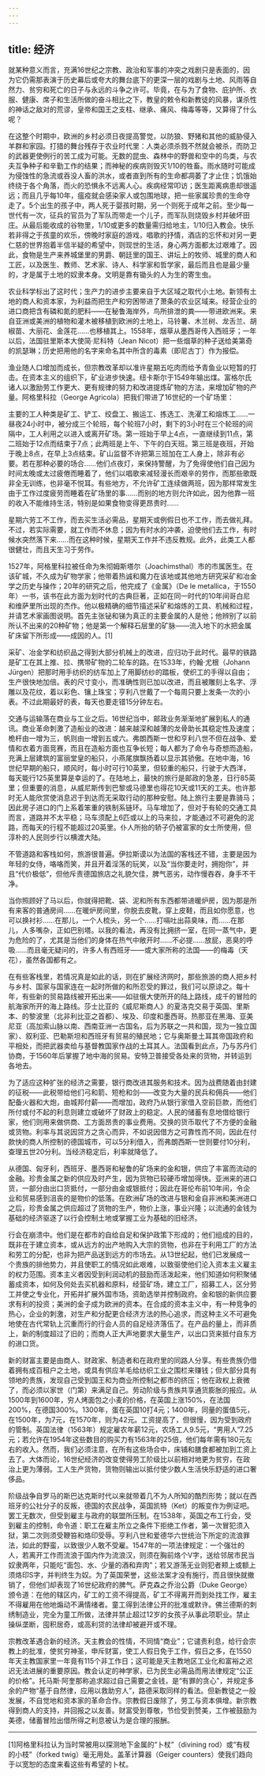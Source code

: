 ```yaml
---
---
---
```

title: 经济
---




就某种意义而言，充满16世纪之宗教、政治和军事的冲突之戏剧只是表面的，因为它仍需那表演于历史幕后或夸大的舞台底下的更深一层的戏剧与土地、风雨等自然力、贫穷和死亡的日子与永远的斗争之许可。毕竟，在与为了食物、庇护所、衣服、健康、席子和生活所做的奋斗相比之下，教皇的敕令和新教徒的风暴，谋杀性的神话之敌对的荒谬，皇帝和国王之支柱、继承、痛风、梅毒等等，又算得了什么呢？

在这整个时期中，欧洲的乡村必须日夜提高警觉，以防狼、野猪和其他的威胁侵入羊群和家园。打猎的舞台残存于农业时代里：人类必须杀戮不然就会被杀，而防卫的武器更使例行的苦工成为可能。无数的昆虫、森林中的野兽和空中的鸟类，与农夫互争种子和辛勤工作的结果；而神秘的疾病则毁灭1/10的牲畜。雨水随时可能成为侵蚀性的急流或吞没人畜的洪水，或者直到所有的生命都凋萎了才止住；饥饿始终绕于各个角落，而火的恐惧永不远离人心。疾病经常叩访；医生距离病患却很遥远；而且几乎每10年，瘟疫就会感染家人或包围地球，把一些家属珍贵的生命夺走了。5个出生的孩子中，两人死于婴孩时期，另一个则死于成年之前。至少每一世代有一次，征兵的官员为了军队而带走一个儿子，而军队则烧毁乡村并破坏田庄。从最后能收成的谷物里，1/10或更多的数量需归给地主，1/10归入教会。快乐若非得之于孩童的欢乐，傍晚时家庭的游戏，唱歌的抒情，酒店的忘怀和对另一更仁慈的世界抱着半信半疑的希望中，则现世的生活，身心两方面都太过艰难了。因此，食物是生产来养城堡里的男爵、朝廷里的国王、讲坛上的牧师、城里的商人和工匠，以及医生、教师、艺术家、诗人、科学家和哲学家，最后而且也是最少量的，才是属于土地的奴隶本身。文明是靠有锄头的人为生的寄生虫。

农业科学标出了这时代；生产力的进步主要来自于大区域之取代小土地。新领有土地的商人和资本家，为利益而把生产和穷困带进了萧条的农业区域来。经营企业的进口商把含有磷和氮的肥料——在秘鲁海岸外，鸟所排泄的粪——带进欧洲来。来自亚洲或美洲的植物和灌木被移植到欧洲的土地上，马铃薯、木兰树、龙舌兰、胡椒苗、大丽花、金莲花……也移植其上。1558年，烟草从墨西哥传入西班牙；一年以后，法国驻里斯本大使简·尼科特（Jean Nicot）把一些烟草的种子送给美第奇的凯瑟琳；历史把用他的名字来命名其中所含的毒素（即尼古丁）作为报偿。

渔业随人口增加而成长，但宗教改革却以准许星期五吃肉而给予青鱼业以短暂的打击。在资本主义的组织下，矿业进步快速。纽卡斯尔于1549年输出煤。富格尔氏诸人以激励劳工作更大、更有规律的努力和改进提炼矿物的方法，来增加矿物的产量。阿格里科拉（George Agricola）把我们带进了16世纪的一个矿场里：

主要的工人种类是矿工、铲工、绞盘工、搬运工、拣选工、洗濯工和熔炼工……一昼夜24小时中，被分成三个轮班，每个轮班7小时，剩下的3小时在三个轮班的间隔中，工人利用之以进入或离开矿场。第一班始于早上4点，一直继续到11点，第二班始于12点而结束于7点；此两班是上午、下午的白天班。第三班是夜班，开始于晚上8点，在早上3点结束。矿山监督不许把第三班加在工人身上，除非有必要。若在那种必要的场合……他们点夜灯，来保持警醒，为了免得使他们自己因为时间太晚或太过疲倦而睡着了，他们以唱歌来减轻漫长而艰辛的劳作，而那些歌既非全无训练，也非毫不悦耳。有些地方，不允许矿工连续做两班，因为那样常发生由于工作过度疲劳而睡着在矿场里的事……而别的地方则允许如此，因为他靠一班的收入不能维持生活，特别是如果食物变得更昂贵时……

星期六劳工不工作，而去买生活必需品，星期天或例假日也不工作，而去做礼拜。不过，若实际需要，就工作而不休息；因为有时水的冲袭，迫使他们去工作，有时候水突然落下来……而在这种时候，星期天工作并不违反教规。此外，此类工人都很健壮，而且天生习于劳作。



1527年，阿格里科拉被任命为朱彻姆斯塔尔（Joachimsthal）市的市属医生。在该矿城，不久成为矿物学家；他带着热诚和魔力在该地或其他地方研究采矿和冶金学之历史与操作；20年的研究之后，他完成了《金属》（De le metallica，于1550年）一书，该书在此方面为划时代的古典巨著，正如在同一时代的10年间哥白尼和维萨里所出现的杰作。他以极精确的细节描述采矿和熔炼的工具、机械和过程，并请艺术家画图说明。首先主张铋和锑为真正的主要金属的人是他；他辨别了以前所认不出来的20种矿物；他是第一个解释石层里的矿脉——流入地下的水把金属矿床留下所形成——成因的人。[1]

采矿、冶金学和纺织品之得到大部分机械上的改进，应归功于此时代。最早的铁路是矿工在其上推、拉、携带矿物的二轮车的路。在1533年，约翰·尤根（Johann Jürgen）把那时用手纺织的纺车加上了用脚纺纱的踏板，使织工的手得以自由；生产很快地加倍。表的尺寸变小，而准确性则已加以改进，而且被雕刻上名字、浮雕以及花纹，着以彩色、镶上珠宝；亨利八世戴了一个每周只要上发条一次的小表。不过此期最好的表，每天也要走错15分钟左右。

交通与运输落在商业与工业之后。16世纪当中，邮政业务渐渐地扩展到私人的通讯。商业革命刺激了造船业的改进：越来越深和越薄的龙骨助长其稳定性及速度；桅杆由一增为三，帆则由一增到五或六。弗朗西斯一世和亨利八世不但在战争、爱情和衣着方面竞赛，而且在造船方面也互争长短；每人都为了命令与奇想而造船，充满上层建筑的富丽堂皇的船只，小燕尾旗飘扬着以显示其骄傲。在地中海，16世纪早期的船只，顺风时，每小时可行10英里，但较重的船只，行驶于大西洋，每天能行125英里算是幸运的了。在陆地上，最快的旅行是邮政的急差，日行85英里；但重要的消息，从威尼斯传到巴黎或马德里也得花10天或11天的工夫。也许那时无人能欣赏使消息迟于到达而无采取行动的那种安慰。陆上旅行主要是靠骑马；因此房子进口的门上系着笨重的铁制系链环。马车增加了，但对于有轮的交通工具而言，道路并不太平稳；马车须配上6匹或以上的马来拉，才能通过不可避免的泥路，而每天的行程不能超过20英里。仆人所抬的轿子仍被富家的女士所使用，但淳朴的人民则步行以横渡大陆。

不管道路和客栈如何，旅游很普遍。伊拉斯谟以为法国的客栈还不错，主要是因为年轻的女侍，咯咯而笑，并且开着淫荡的玩笑，以及“当你要走时，拥抱你”，并且“代价极低”，但他斥责德国旅店之礼貌欠佳，脾气恶劣，动作慢吞吞，身手不干净。

当你照顾好了马以后，你就得把靴、袋、泥和所有东西都带进暖炉房，因为那是所有来客的普通房间……在暖炉房间里，你脱去皮靴，穿上皮鞋，而且如你愿意，也可以换衬衫……在那儿，一个人梳头，另一个……打嗝吐出蒜臭味，而……在那儿，人多嘴杂，正如巴别塔。以我的看法，再没有比拥挤一室，在同一蒸气中，更为危险的了，尤其是当他们的身体在热气中敞开时……不必提……放屁，恶臭的呼吸……而且毫无疑问的，许多人有西班牙——或大家所称的法国——的梅毒（天花），虽然各国都有之。



在有些客栈里，若情况真是如此的话，则在扩展经济网时，那些旅游的商人把乡村与乡村、国家与国家连在一起时所做的和所忍受的罪过，我们可以原谅之。每十年，有些新的贸易路线被开拓出来——如驻俄大使所开的陆上路线，成千的冒险的航海家所开的海上路线。莎士比亚的《威尼斯商人》的夏洛克交易于英国、里斯本、的黎波里（北非利比亚之首都）、埃及、印度和墨西哥。热那亚在黑海、亚美尼亚（高加索山脉以南、西南亚洲一古国名，后为苏联之一共和国，现为一独立国家）、叙利亚、巴勒斯坦和西班牙有贸易的殖民地；它与奥斯曼土耳其帝国政府和平相处，而把武器卖给与基督教国家作战的土耳其人。法国看到此点，乃与苏丹们协商，于1560年后掌握了地中海的贸易。安特卫普接受各处来的货物，并转运到各地去。

为了适应这种扩张的经济之需要，银行商改进其服务和技术。因为战费随着由封建的征税——此税带给他们弓和箭、短枪和剑——改变为大量的民兵和佣兵——他们配备火器和大炮，由城邦付薪——而增加，政府乃从银行家借入空前巨款，而他们所付或付不起的利息则建立或破坏了财政上的稳定。人民的储蓄有息地借给银行家，他们则用来做供商、工方面昂贵的事业费用。交换的货币取代了不方便的金融或货物。利率与其说因贷方之贪心而异，不如说因借方之可靠性而不同，因此在付款快的商人所控制的德国城市，可以5分利借入，而弗朗西斯一世则要付10分利，查理五世20分利。当经济稳定后，利率就降低了。

从德国、匈牙利，西班牙、墨西哥和秘鲁的矿场来的金和银，供应了丰富而流动的金融。珍贵金属之新的供应及时产生，因为货物已较硬币增加得快。亚洲来的进口货，一部分由出口货抵付，一部分由金或银抵付；因此在哥伦布前10年间，令企业和贸易感到沮丧的是物价的低落。在欧洲矿场的改进与银和金自非洲和美洲进口之后，珍贵金属之供应超过了货物的生产，物价上涨，事业兴隆；以流通的金钱为基础的经济驱逐了以行会控制土地或掌握工业为基础的旧经济。

行会在崩溃中。他们是在都市的自给自足和保护政策下形成的；他们组成的目的，既非在于建立资本，或从远方的出产地购入大宗的货物，也非在于利用工厂的方法和劳工的分配，也非为把产品送到远方的市场去。从13世纪起，他们已发展成一个贵族的排他势力，并且使职工的情况如此艰难，以致驱使他们沦入资本主义雇主的权力范围。资本主义者因受到利润动机的鼓励而活泼起来，他们知道如何积聚储蓄成资本，如何及何处去买机器和原料，经营矿场，建立工厂，招募工人，区分劳工并使之专业化，开拓并扩展外国市场，资助选举并控制政府。金和银的新供应要求有利的投资；美洲的金子成为欧洲的资本。在合成的资本主义中，有一种竞争的热心，企业的刺激，对生产和分配更合经济方法的热心追求，而这种主义不可避免地使在古代常轨上沉重而行的行会人员的自足经济落伍了。在产品的量上，而非质上，新的制度超过了旧的；而商人正大声地要求大量生产，以出口货来抵付自东方的进口货。

新的财富主要是由商人、财政家、制造者和在政府里的同路人分享。有些贵族仍借着拥有成百租户之土地，或具有供应羊毛给纺织工业之围栏来赚钱；但大部分具有领地的贵族，发现自己受到国王和为商业所控制之都市的挤压；他在政权上衰微了，而必须以家世（门第）来满足自己。劳动阶级与贵族共享通货膨胀的报应。从1500年到1600年，穷人烤面包之小麦的价格，在英国上涨150%，在法国200%，在德国300%。1300年，蛋在英国10打4元；1400年，同量的蛋值5元，在1500年，为7元，在1570年，则为42元。工资提高了，但很慢，因为受到政府的管制。英国法律（1563年）规定雇农年薪12元，农场工人9.5元，“男用人”7.25元；若允许在1954年这些数目的购买力有1563年的25倍，他们每年需有180元左右的收入。然而，我们必须注意，在所有这些场合中，床铺和膳食都被加到工资上去了。大体而论，16世纪经济的改变使得劳工阶级比以前相对地更为贫穷，在政治上更为薄弱。工人生产货物，货物则输出以抵付使少数人生活快乐舒适的进口奢侈品。

阶级战争自罗马的斯巴达克斯时代以来就带着几不为人所知的酷烈形势；就以在西班牙的公社分子的反叛，德国的农民战争，英国凯特（Ket）的叛变作为例证吧。罢工无数次，但受到雇主与政府的联盟所压制。在1538年，英国之布工行会，受到雇主的控制，命令道：职工在雇主所立之条件下拒绝工作者，第一次冒犯须入狱，第二次则须受鞭笞和烙印受辱。亨利八世和爱德华六世统治下所定的流浪罪法，如此的野蛮，以致很少人敢不受雇。1547年的一项法律规定：一个强壮的人，若离开工作而流浪于国内作为流浪汉，则须在胸前烙个V字，送给邻居市民当奴隶两年，只能吃“面包、水、少量的酒和弃肉”；若又游荡无业则犯者颊上或额上须烙印S字，并判终生为奴。为了英国荣誉，这些法案才没有施行，而且很快就撤销了，但他们却表现了16世纪政府的脾气。萨克森之乔治公爵（Duke George）颁令道：在他的辖区内，矿工的工资不得提高，矿工不得离开而到处找工作，雇主不得雇用在他地煽动不满情绪者。童工得到法律公开的批准或默许。佛兰德斯的刺绣制造业，完全为童工所做，法律并禁止超过12岁的女孩子从事此项职业。禁止操纵垄断，囤积居奇，或高利贷的法律却被避开或不理。

宗教改革遇合新的经济。天主教会的性情，不同情“商业”；它谴责利息，给行会宗教上的批准，使贫穷神圣，申斥财富，使工人假日免于工作，假日之多，在1550年天主教国家里一年竟有115个非工作日；这可能是天主教地区工业化和富裕之迟迟无法进展的重要原因。教会认定的神学家，已为民生必需品而用法律规定“公正的价格”。托马斯·阿奎那称追求超过自己需要之金钱，是“有罪的贪心”，并规定多余的产物“基于自然律，应用以救助穷人”，路德采取同样的看法。但新教徒之一般发展，不自觉地和资本家的革命合作。宗教假日废除了，劳工与资本俱增。新宗教得到商人的支持，并回报之以友善。财富受到尊敬，节俭受到赞美，工作被鼓励为美德，储蓄冒险出借所得之利息被认为是合理的报酬。



* * *



[1]阿格里科拉认为当时常被用以探测地下金属的“卜杖”（divining rod）或“有杈的小枝”（forked twig）毫无用处。盖革计算器（Geiger counters）使我们趋向于以宽恕的态度来看这些有希望的卜杖。